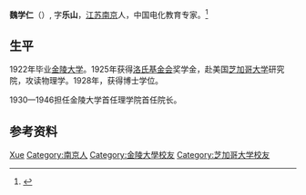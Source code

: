 '''魏学仁'''（{{bd|1899年||1987年|}}）, 字'''乐山'''，[[江苏|江苏]][[南京|南京]]人，中国电化教育专家。<ref>{{Cite web|title=著名教育家－魏学仁|url=http://www.jlhs.net/DisplayInfo.jsp?pageID=7633&menuID=303|accessdate=2019-11-14|work=www.jlhs.net}}</ref>

== 生平 ==
1922年毕业[[金陵大学|金陵大学]]。1925年获得[[洛氏基金会|洛氏基金会]]奖学金，赴美国[[芝加哥大学|芝加哥大学]]研究院，攻读物理学。1928年，获得博士学位。

1930—1946担任金陵大学首任理学院首任院长。

== 参考资料 ==
{{reflist}}

{{china-scientist-stub}}

{{金陵中学|校友}}

{{Authority control}}
{{DEFAULTSORT:Wei xueren}}
[[Category:魏姓|Xue]]
[[Category:南京人|Category:南京人]]
[[Category:金陵大學校友|Category:金陵大學校友]]
[[Category:芝加哥大学校友|Category:芝加哥大学校友]]